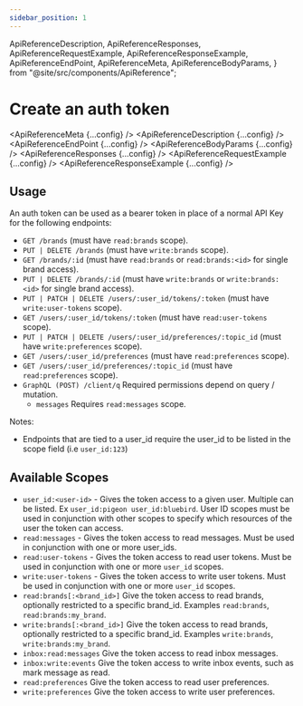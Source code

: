 ```yaml
---
sidebar_position: 1
---
```


  ApiReferenceDescription,
  ApiReferenceResponses,
  ApiReferenceRequestExample,
  ApiReferenceResponseExample,
  ApiReferenceEndPoint,
  ApiReferenceMeta,
  ApiReferenceBodyParams,
} from "@site/src/components/ApiReference";

# Create an auth token

<ApiReferenceMeta {...config} />
<ApiReferenceDescription {...config} />
<ApiReferenceEndPoint {...config} />
<ApiReferenceBodyParams {...config} />
<ApiReferenceResponses {...config} />
<ApiReferenceRequestExample {...config} />
<ApiReferenceResponseExample {...config} />

## Usage

An auth token can be used as a bearer token in place of a normal API Key for the following endpoints:

- `GET /brands` (must have `read:brands` scope).
- `PUT | DELETE /brands` (must have `write:brands` scope).
- `GET /brands/:id` (must have `read:brands` or `read:brands:<id>` for single brand access).
- `PUT | DELETE /brands/:id` (must have `write:brands` or `write:brands:<id>` for single brand access).
- `PUT | PATCH | DELETE /users/:user_id/tokens/:token` (must have `write:user-tokens` scope).
- `GET /users/:user_id/tokens/:token` (must have `read:user-tokens` scope).
- `PUT | PATCH | DELETE /users/:user_id/preferences/:topic_id` (must have `write:preferences` scope).
- `GET /users/:user_id/preferences` (must have `read:preferences` scope).
- `GET /users/:user_id/preferences/:topic_id` (must have `read:preferences` scope).
- `GraphQL (POST) /client/q` Required permissions depend on query / mutation.
  - `messages` Requires `read:messages` scope.

Notes:

- Endpoints that are tied to a user_id require the user_id to be listed in the scope field (i.e `user_id:123`)

## Available Scopes

- `user_id:<user-id>` - Gives the token access to a given user. Multiple can be listed. Ex `user_id:pigeon user_id:bluebird`. User ID scopes must be used in conjunction with other scopes to specify which resources of the user the token can access.
- `read:messages` - Gives the token access to read messages. Must be used in conjunction with one or more user_ids.
- `read:user-tokens` - Gives the token access to read user tokens. Must be used in conjunction with one or more `user_id` scopes.
- `write:user-tokens` - Gives the token access to write user tokens. Must be used in conjunction with one or more `user_id` scopes.
- `read:brands[:<brand_id>]` Give the token access to read brands, optionally restricted to a specific brand_id. Examples `read:brands`, `read:brands:my_brand`.
- `write:brands[:<brand_id>]` Give the token access to read brands, optionally restricted to a specific brand_id. Examples `write:brands`, `write:brands:my_brand`.
- `inbox:read:messages` Give the token access to read inbox messages.
- `inbox:write:events` Give the token access to write inbox events, such as mark message as read.
- `read:preferences` Give the token access to read user preferences.
- `write:preferences` Give the token access to write user preferences.
